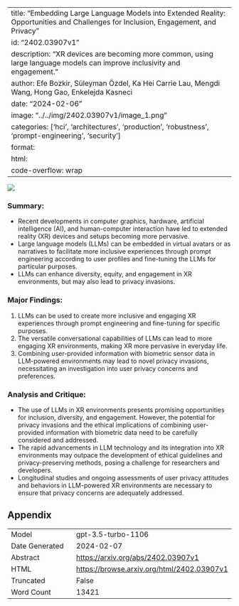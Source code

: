 
---
title: "Embedding Large Language Models into Extended Reality: Opportunities and Challenges for Inclusion, Engagement, and Privacy"
id: "2402.03907v1"
description: "XR devices are becoming more common, using large language models can improve inclusivity and engagement."
author: Efe Bozkir, Süleyman Özdel, Ka Hei Carrie Lau, Mengdi Wang, Hong Gao, Enkelejda Kasneci
date: "2024-02-06"
image: "../../img/2402.03907v1/image_1.png"
categories: ['hci', 'architectures', 'production', 'robustness', 'prompt-engineering', 'security']
format:
  html:
    code-overflow: wrap
---

![](../../img/2402.03907v1/image_1.png)

### **Summary:**
- Recent developments in computer graphics, hardware, artificial intelligence (AI), and human-computer interaction have led to extended reality (XR) devices and setups becoming more pervasive.
- Large language models (LLMs) can be embedded in virtual avatars or as narratives to facilitate more inclusive experiences through prompt engineering according to user profiles and fine-tuning the LLMs for particular purposes.
- LLMs can enhance diversity, equity, and engagement in XR environments, but may also lead to privacy invasions.

### **Major Findings:**
1. LLMs can be used to create more inclusive and engaging XR experiences through prompt engineering and fine-tuning for specific purposes.
2. The versatile conversational capabilities of LLMs can lead to more engaging XR environments, making XR more pervasive in everyday life.
3. Combining user-provided information with biometric sensor data in LLM-powered environments may lead to novel privacy invasions, necessitating an investigation into user privacy concerns and preferences.

### **Analysis and Critique:**
- The use of LLMs in XR environments presents promising opportunities for inclusion, diversity, and engagement. However, the potential for privacy invasions and the ethical implications of combining user-provided information with biometric data need to be carefully considered and addressed.
- The rapid advancements in LLM technology and its integration into XR environments may outpace the development of ethical guidelines and privacy-preserving methods, posing a challenge for researchers and developers.
- Longitudinal studies and ongoing assessments of user privacy attitudes and behaviors in LLM-powered XR environments are necessary to ensure that privacy concerns are adequately addressed.

## Appendix

|          |          |
|----------|----------|
| Model     | gpt-3.5-turbo-1106       |
| Date Generated     | 2024-02-07       |
| Abstract | [https://arxiv.org/abs/2402.03907v1](https://arxiv.org/abs/2402.03907v1)        |
| HTML     | [https://browse.arxiv.org/html/2402.03907v1](https://browse.arxiv.org/html/2402.03907v1)       |
| Truncated       | False       |
| Word Count       | 13421       |